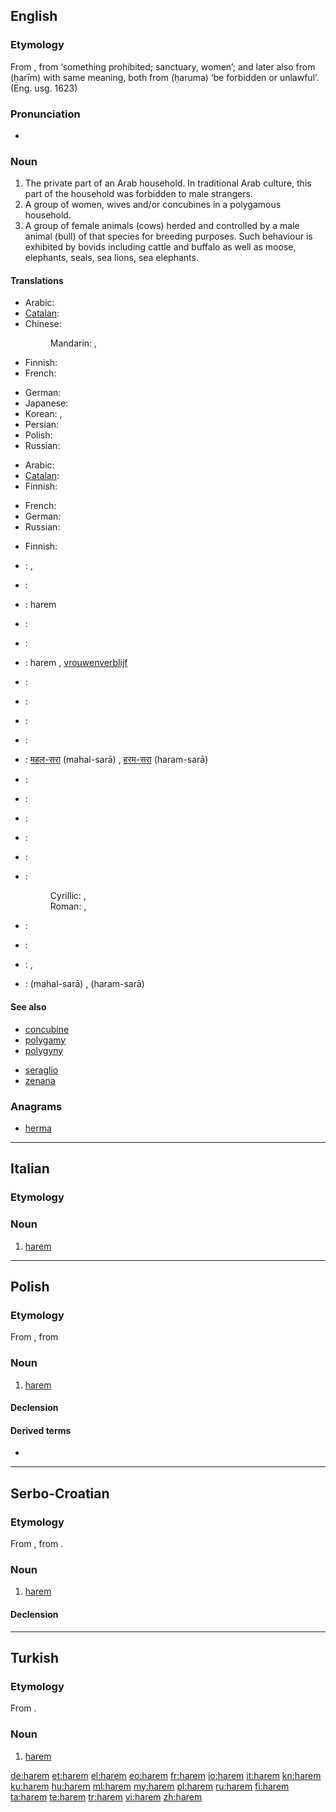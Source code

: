 {{also|hárem|harém|Harem}}
==English==
{{wikipedia}}

===Etymology===
From {{etyl|tr}} {{term|harem|lang=tr}}, from {{etyl|ar}} {{term|حرم|lang=ar|sc=Arab|tr=ḥaram}} ‘something prohibited; sanctuary, women’; and later also from {{Arab|[[حريم]]}} (ḥarīm) with same meaning, both from {{Arab|[[حرم]]}} (ḥaruma) ‘be forbidden or unlawful’.  (Eng. usg. 1623)

===Pronunciation===
{{rfp|lang=en}}
* {{audio|en-us-harem.ogg|Audio (US)}}

===Noun===
{{en-noun}}

# The private part of an Arab household. In traditional Arab culture, this part of the household was forbidden to male strangers.
# A group of women, wives and/or concubines in a polygamous household.
# A group of female animals (cows) herded and controlled by a male animal (bull) of that species for breeding purposes. Such behaviour is exhibited by bovids including cattle and buffalo as well as moose, elephants, seals, sea lions, sea elephants.

====Translations====
{{trans-top|the private part of an Arab household}}
* Arabic: {{t|ar|حريم|alt=حَريم|tr=Hariim|m}}
* [[Catalan]]: {{t|ca|harem|m}}
* Chinese:
*: Mandarin: {{t|zh|後宮|sc=Hani}}, {{t|zh|后宫|tr=hòugōng|sc=Hani}}
* Finnish: {{t|fi|haaremi}}
* French: {{t|fr|harem|m}}
{{trans-mid}}
* German: {{t|de|Harem|m}}
* Japanese: {{t|ja|ハーレム|tr=hāremu|sc=Jpan}}
* Korean: {{t|ko|하렘|tr=harem|sc=Kore}}, {{t|ko|후궁|tr=hugung|sc=Kore}}
* Persian: {{t|fa|حریم|tr=harim|sc=fa-Arab}}
* Polish: {{t-|pl|harem|m}}
* Russian: {{t|ru|гарем|m|tr=garém|sc=Cyrl}}
{{trans-bottom}}

{{trans-top|group of women in a polygamous household}}
* Arabic: {{t|ar|حريم|alt=حَريم|tr=Hariim|m}}
* [[Catalan]]: {{t|ca|harem|m}}
* Finnish: {{t|fi|haaremi}}
{{trans-mid}}
* French: {{t|fr|harem|m}}
* German: {{t|de|Harem|m}}
* Russian: {{t|ru|гарем|m|tr=garém|sc=Cyrl}}
{{trans-bottom}}

{{trans-top|group of female animals (cows) herded and controlled by a male}}
* Finnish: {{t|fi|haaremi}}
{{trans-mid}}
{{trans-bottom}}

{{trans-top}}
* {{ttbc|Bosnian}}: {{t-|bs|harem|m}}, {{t-|bs|haremluk|m}}
* {{ttbc|Bulgarian}}: {{t|bg|харем|m}}
* {{ttbc|Croatian}}: harem {{m}}
* {{ttbc|Czech}}: {{t|cs|harém|m}}
* {{ttbc|Danish}}: {{t|da|harem}}
* {{ttbc|Dutch}}: harem {{m}}, [[vrouwenverblijf]]
* {{ttbc|Esperanto}}: {{t-|eo|haremo|xs=Esperanto}}
* {{ttbc|Estonian}}: {{t|et|haarem}}
* {{ttbc|Greek}}: {{t|el|χαρέμι|tr=karémi|n}}
* {{ttbc|Hebrew}}: {{t|he|הרמון}} {{rfscript|Hebr}}
* {{ttbc|Hindi}}: [[महल-सरा]] (mahal-sarā) {{f}}, [[हरम-सरा]] (haram-sarā) {{f}}
* {{ttbc|Hungarian}}: {{t|hu|hárem}}
{{trans-mid}}
* {{ttbc|Italian}}: {{t|it|harem}}
* {{ttbc|Macedonian}}: {{t-|mk|харем|m|tr=hárem}}
* {{ttbc|Persian}}: {{fa-Arab|[[حریم]]}} {{rfscript|Arabic}}
* {{ttbc|Portuguese}}: {{t|pt|harém|m}}
* {{ttbc|Serbian}}:
*: Cyrillic: {{t-|sr|харем|m|sc=Cyrl}}, {{t-|sr|харемлук|m|sc=Cyrl}}
*: Roman: {{t-|sr|harem|m}}, {{t-|sr|haremluk|m}}
* {{ttbc|Spanish}}: {{t|es|harén|m}}
* {{ttbc|Swedish}}: {{t|sv|harem|n}}
* {{ttbc|Turkish}}: {{t+|tr|harem}}, {{t+|tr|haremlik}}
* {{ttbc|Urdu}}: {{ur-Arab|[[محل سرا]]}} (mahal-sarā) {{f}}, {{ur-Arab|[[حرم سرا]]}} (haram-sarā) {{f}}
{{trans-bottom}}

====See also====
{{top2}}
* [[concubine]]
* [[polygamy]]
* [[polygyny]]
{{mid2}}
* [[seraglio]]
* [[zenana]]
{{bottom}}

===Anagrams===
* [[herma#English|herma]]

----

==Italian==

===Etymology===
{{etyl|tr|it}}

===Noun===
{{infl|it|noun}} {{m|inv}}

# [[#English|harem]]

----

==Polish==
{{wikipedia|lang=pl}}

===Etymology===
From {{etyl|tr|pl}} {{term|harem|lang=tr}}, from {{etyl|ar|pl}} {{term|حرم|lang=ar|sc=Arab|tr=ḥaram}}

===Noun===
{{pl-noun|m}}

# [[#English|harem]]

====Declension====
{{pl-decl-noun
|harem|haremy
|haremu|haremów
|haremowi|haremom
|harem|haremy
|haremem|haremami
|haremie|haremach
|haremie|haremy
}}

====Derived terms====
* {{l|pl|haremowy}}

----

==Serbo-Croatian==

===Etymology===
From {{etyl|ota|sh}} {{term|حرم|tr=harem|sc=ota-Arab|lang=ota}}, from {{etyl|ar|sh}} {{term|حرم|lang=ar|sc=Arab|tr=ḥaram}}.

===Noun===
{{sh-noun|g=m|head=hárem|r|харем|ха́рем}}

# [[#English|harem]]

====Declension====
{{sh-decl-noun
|harem|haremi
|harema|harema
|haremu|haremima
|harem|hareme
|hareme|haremi
|haremu|haremima
|haremom|haremima
}}

----

==Turkish==

===Etymology===
From {{etyl|ar|tr}} {{term|حرم|lang=ar|sc=Arab|tr=ḥaram}}.

===Noun===
{{infl|tr|noun}}

# [[#English|harem]]

[[de:harem]]
[[et:harem]]
[[el:harem]]
[[eo:harem]]
[[fr:harem]]
[[io:harem]]
[[it:harem]]
[[kn:harem]]
[[ku:harem]]
[[hu:harem]]
[[ml:harem]]
[[my:harem]]
[[pl:harem]]
[[ru:harem]]
[[fi:harem]]
[[ta:harem]]
[[te:harem]]
[[tr:harem]]
[[vi:harem]]
[[zh:harem]]